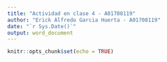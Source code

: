 ---
title: "Actividad en clase 4 - A01708119"
author: "Erick Alfredo Garcia Huerta - A01708119"
date: "`r Sys.Date()`"
output: word_document
---

```{r setup, include=FALSE}
knitr::opts_chunk$set(echo = TRUE)
```

# 